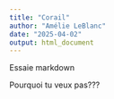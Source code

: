 ```yaml
---
title: "Corail"
author: "Amélie LeBlanc"
date: "2025-04-02"
output: html_document
---
```


Essaie markdown

Pourquoi tu veux pas???
